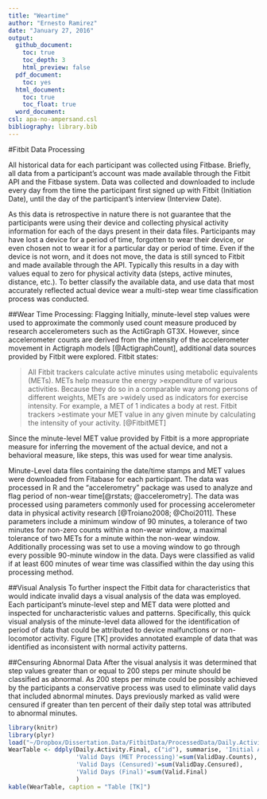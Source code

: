 ```yaml
---
title: "Weartime"
author: "Ernesto Ramirez"
date: "January 27, 2016"
output:
  github_document:
    toc: true
    toc_depth: 3
    html_preview: false
  pdf_document:
    toc: yes
  html_document:
    toc: true
    toc_float: true
  word_document:
csl: apa-no-ampersand.csl
bibliography: library.bib
---
```

#Fitbit Data Processing

All historical data for each participant was collected using Fitbase. Briefly, all data from a participant's account was made available through the Fitbit API and the Fitbase system. Data was collected and downloaded to include every day from the time the participant first signed up with Fitbit (Initiation Date), until the day of the participant's interview (Interview Date).

As this data is retrospective in nature there is not guarantee that the participants were using their device and collecting physical activity information for each of the days present in their data files. Participants may have lost a device for a period of time, forgotten to wear their device, or even chosen not to wear it for a particular day or period of time. Even if the device is not worn, and it does not move, the data is still synced to Fitbit and made available through the API. Typically this results in a day with values equal to zero for physical activity data (steps, active minutes, distance, etc.). To better classify the available data, and use data that most accurately reflected actual device wear a multi-step wear time classification process was conducted.

##Wear Time Processing: Flagging
Initially, minute-level step values were used to approximate the commonly used count measure produced by research accelerometers such as the ActiGraph GT3X. However, since accelerometer counts are derived from the intensity of the accelerometer movement in Actigraph models [@ActigraphCount], additional data sources provided by Fitbit were explored. Fitbit states:

>All Fitbit trackers calculate active minutes using metabolic equivalents (METs). METs help measure the energy >expenditure of various activities. Because they do so in a comparable way among persons of different weights, METs are >widely used as indicators for exercise intensity. For example, a MET of 1 indicates a body at rest. Fitbit trackers >estimate your MET value in any given minute by calculating the intensity of your activity. [@FitbitMET]

Since the minute-level MET value provided by Fitbit is a more appropriate measure for inferring the movement of the actual device, and not a behavioral measure, like steps, this was used for wear time analysis.

Minute-Level data files containing the date/time stamps and MET values were downloaded from Fitabase for each participant. The data was processed in R and the "accelerometry" package was used to analyze and flag period of non-wear time[@rstats; @accelerometry]. The data was processed using parameters commonly used for processing accelerometer data in physical activity research [@Troiano2008; @Choi2011]. These parameters include a minimum window of 90 minutes, a tolerance of two minutes for non-zero counts within a non-wear window, a maximal tolerance of two METs for a minute within the non-wear window. Additionally processing was set to use a moving window to go through every possible 90-minute window in the data. Days were classified as valid if at least 600 minutes of wear time was classified within the day using this processing method.

##Visual Analysis
To further inspect the Fitbit data for characteristics that would indicate invalid days a visual analysis of the data was employed. Each participant's minute-level step and MET data were plotted and inspected for uncharacteristic values and patterns. Specifically, this quick visual analysis of the minute-level data allowed for the identification of period of data that could be attributed to device malfunctions or non-locomotor activity. Figure [TK] provides annotated example of data that was identified as inconsistent with normal activity patterns.

##Censuring Abnormal Data
After the visual analysis it was determined that step values greater than or equal to 200 steps per minute should be classified as abnormal. As 200 steps per minute could be possibly achieved by the participants a conservative process was used to eliminate valid days that included abnormal minutes. Days previously marked as valid were censured if greater than ten percent of their daily step total was attributed to abnormal minutes.




```r
library(knitr)
library(plyr)
load("~/Dropbox/Dissertation.Data/FitbitData/ProcessedData/Daily.Activity.Final.rdata")
WearTable <- ddply(Daily.Activity.Final, c("id"), summarise, 'Initial Available Days'=length(id),
                   'Valid Days (MET Processing)'=sum(ValidDay.Counts),
                   'Valid Days (Censured)'=sum(ValidDay.Censured),
                   'Valid Days (Final)'=sum(Valid.Final)
                   )
kable(WearTable, caption = "Table [TK]")

```
